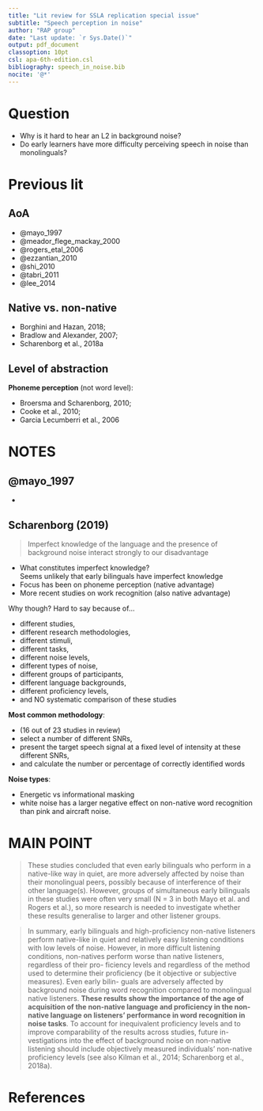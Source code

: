 ```yaml
---
title: "Lit review for SSLA replication special issue"
subtitle: "Speech perception in noise"
author: "RAP group"
date: "Last update: `r Sys.Date()`"
output: pdf_document
classoption: 10pt
csl: apa-6th-edition.csl
bibliography: speech_in_noise.bib
nocite: '@*'
---
```


# Question 

- Why is it hard to hear an L2 in background noise?
- Do early learners have more difficulty perceiving speech in noise than monolinguals?


# Previous lit

## AoA

- @mayo_1997
- @meador_flege_mackay_2000
- @rogers_etal_2006
- @ezzantian_2010
- @shi_2010 
- @tabri_2011
- @lee_2014

## Native vs. non-native

- Borghini and Hazan, 2018; 
- Bradlow and Alexander, 2007;
- Scharenborg et al., 2018a

## Level of abstraction

**Phoneme perception** (not word level):

- Broersma and Scharenborg, 2010; 
- Cooke et al., 2010; 
- Garcia Lecumberri et al., 2006


\clearpage

# NOTES

## @mayo_1997

- 







## Scharenborg (2019)

> Imperfect knowledge of the language and the presence of background noise interact strongly to our disadvantage 

- What constitutes imperfect knowledge?  
Seems unlikely that early bilinguals have imperfect knowledge
- Focus has been on phoneme perception (native advantage)
- More recent studies on work recognition (also native advantage)

Why though? Hard to say because of...

- different studies, 
- different research methodologies, 
- different stimuli, 
- different tasks, 
- different noise levels, 
- different types of noise, 
- different groups of participants, 
- different language backgrounds, 
- different proficiency levels, 
- and NO systematic comparison of these studies

**Most common methodology**:

- (16 out of 23 studies in review)
- select a number of different SNRs, 
- present the target speech signal at a fixed level of intensity at these different SNRs, 
- and calculate the number or percentage of correctly identified words

**Noise types**:

- Energetic vs informational masking
- white noise has a larger negative effect on non-native word recognition than pink and aircraft noise.


# MAIN POINT

> These studies concluded that even early bilinguals who perform in a native-like way in quiet, are more adversely affected by noise than their monolingual peers, possibly because of interference of their other language(s). 
However, groups of simultaneous early bilinguals in these studies were often very small (N = 3 in both Mayo et al. and Rogers et al.), so more research is needed to investigate whether these results generalise to larger and other listener groups.

> In summary, early bilinguals and high-proficiency non-native listeners perform native-like in quiet and relatively easy listening conditions with low levels of noise. However, in more difficult listening conditions, non-natives perform worse than native listeners, regardless of their pro- ficiency levels and regardless of the method used to determine their proficiency (be it objective or subjective measures). Even early bilin- guals are adversely affected by background noise during word recognition compared to monolingual native listeners. **These results show the importance of the age of acquisition of the non-native language and proficiency in the non-native language on listeners’ performance in word recognition in noise tasks**. To account for inequivalent proficiency levels and to improve comparability of the results across studies, future in- vestigations into the effect of background noise on non-native listening should include objectively measured individuals’ non-native proficiency levels (see also Kilman et al., 2014; Scharenborg et al., 2018a).



# References
